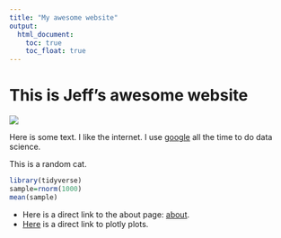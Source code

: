 ```yaml
---
title: "My awesome website"
output: 
  html_document:
    toc: true
    toc_float: true
---
```


# This is Jeff's awesome website

![](https://media.giphy.com/media/drXGoW1iudhKw/giphy.gif)

Here is some text. I like the internet. I use [google](https://www.google.com/) all the time to do data science.

This is a random cat. ![]()

```r
library(tidyverse)
sample=rnorm(1000)
mean(sample)
```

* Here is a direct link to the about page: [about](about.html).
* [Here](plotly.html) is a direct link to plotly plots.
